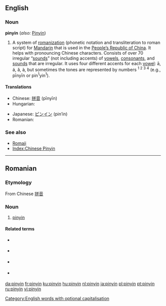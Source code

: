 ==English==

===Noun===
{{wikipedia}}
'''pinyin''' (''also:'' [[Pinyin]])<!--Collins only gives upper, M-W only gives lower, Encarta gives both but puts upper first-->
# A system of [[romanization]] (phonetic notation and transliteration to roman script) for [[Mandarin]] that is used in the [[People's Republic of China|People’s Republic of China]]. It helps with pronouncing Chinese characters. Consists of over 70 irregular “[[sounds]]” (not including accents) of [[vowel|vowels]], [[consonant]]s, and [[sounds]] that are irregular. It uses four different accents for each [[vowel]]: ā, á, ǎ, à, but sometimes the tones are represented by numbers <sup>1 2 3 4</sup> (e.g., pīnyīn or pin<sup>1</sup>yin<sup>1</sup>).

====Translations====
{{top}}
*Chinese: [[拼音]] (pīnyīn)
*Hungarian: {{t|hu|pinjin}}
{{mid}}
*Japanese: [[ピンイン]] (pin’in)
*Romanian: {{t|ro|pinyin|n}}
{{bottom}}

===See also===
*[[Romaji]]
*[[Index:Chinese Pinyin]]

[[Category:English words with optional capitalisation]]

----

==Romanian==

===Etymology===
From Chinese [[拼音]]

===Noun===
{{ro-noun|gend=n}}

# [[#English|pinyin]]

====Related terms====
{{top2}}
* {{l|ro|plat}} {{i|1st tone}}
* {{l|ro|crescând}} {{i|2nd tone}}
{{mid2}}
* {{l|ro|scăzând-crescând}} {{i|3rd tone}}
* {{l|ro|scăzând}} {{i| 4th tone}}
{{bottom2}}

[[da:pinyin]]
[[fr:pinyin]]
[[ku:pinyin]]
[[hu:pinyin]]
[[nl:pinyin]]
[[ja:pinyin]]
[[pl:pinyin]]
[[pt:pinyin]]
[[ru:pinyin]]
[[vi:pinyin]]